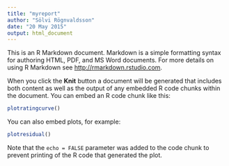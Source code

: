 ```yaml
---
title: "myreport"
author: "Sölvi Rögnvaldsson"
date: "20 May 2015"
output: html_document
---
```


This is an R Markdown document. Markdown is a simple formatting syntax for authoring HTML, PDF, and MS Word documents. For more details on using R Markdown see <http://rmarkdown.rstudio.com>.

When you click the **Knit** button a document will be generated that includes both content as well as the output of any embedded R code chunks within the document. You can embed an R code chunk like this:

```r
plotratingcurve()
```

You can also embed plots, for example:

```r
plotresidual()
```

Note that the `echo = FALSE` parameter was added to the code chunk to prevent printing of the R code that generated the plot.
